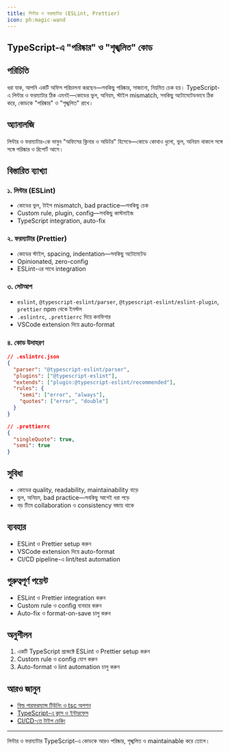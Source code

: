 ```yaml
---
title: লিন্টার ও ফরম্যাটার (ESLint, Prettier)
icon: ph:magic-wand
---
```


## TypeScript-এ "পরিষ্কার" ও "শৃঙ্খলিত" কোড

## পরিচিতি

ধরা যাক, আপনি একটি অফিস পরিচালনা করছেন—সবকিছু পরিষ্কার, সাজানো, নিয়মিত চেক হয়। TypeScript-এ লিন্টার ও ফরম্যাটার ঠিক এমনই—কোডের ভুল, অনিয়ম, স্টাইল mismatch, সবকিছু অটোমেটেডভাবে ঠিক করে, কোডকে "পরিষ্কার" ও "শৃঙ্খলিত" রাখে।

## অ্যানালজি

লিন্টার ও ফরম্যাটার-কে ভাবুন "অফিসের ক্লিনার ও অডিটর" হিসেবে—কোডে কোথাও ধুলো, ভুল, অনিয়ম থাকলে সঙ্গে সঙ্গে পরিষ্কার ও রিপোর্ট আসে।

## বিস্তারিত ব্যাখ্যা

### ১. লিন্টার (ESLint)
- কোডের ভুল, টাইপ mismatch, bad practice—সবকিছু চেক
- Custom rule, plugin, config—সবকিছু কাস্টমাইজ
- TypeScript integration, auto-fix

### ২. ফরম্যাটার (Prettier)
- কোডের স্টাইল, spacing, indentation—সবকিছু অটোমেটেড
- Opinionated, zero-config
- ESLint-এর সাথে integration

### ৩. সেটআপ
- `eslint`, `@typescript-eslint/parser`, `@typescript-eslint/eslint-plugin`, `prettier` npm থেকে ইনস্টল
- `.eslintrc`, `.prettierrc` দিয়ে কনফিগার
- VSCode extension দিয়ে auto-format

### ৪. কোড উদাহরণ

```json
// .eslintrc.json
{
  "parser": "@typescript-eslint/parser",
  "plugins": ["@typescript-eslint"],
  "extends": ["plugin:@typescript-eslint/recommended"],
  "rules": {
    "semi": ["error", "always"],
    "quotes": ["error", "double"]
  }
}

// .prettierrc
{
  "singleQuote": true,
  "semi": true
}
```

## সুবিধা

- কোডের quality, readability, maintainability বাড়ে
- ভুল, অনিয়ম, bad practice—সবকিছু আগেই ধরা পড়ে
- বড় টিমে collaboration ও consistency বজায় থাকে

## ব্যবহার

- ESLint ও Prettier setup করুন
- VSCode extension দিয়ে auto-format
- CI/CD pipeline-এ lint/test automation

## গুরুত্বপূর্ণ পয়েন্ট

- ESLint ও Prettier integration করুন
- Custom rule ও config ব্যবহার করুন
- Auto-fix ও format-on-save চালু করুন

## অনুশীলন

1. একটি TypeScript প্রজেক্টে ESLint ও Prettier setup করুন
2. Custom rule ও config যোগ করুন
3. Auto-format ও lint automation চালু করুন

## আরও জানুন
- [বিল্ড পারফরম্যান্স টিউনিং ও tsc অপশন](/typescript/build-optimization)
- [TypeScript-এ ক্লাস ও ইন্টারফেস](/typescript/classes)
- [CI/CD-তে টাইপ চেকিং](/typescript/type-checking-ci)

---

লিন্টার ও ফরম্যাটার TypeScript-এ কোডকে আরও পরিষ্কার, শৃঙ্খলিত ও maintainable করে তোলে।
